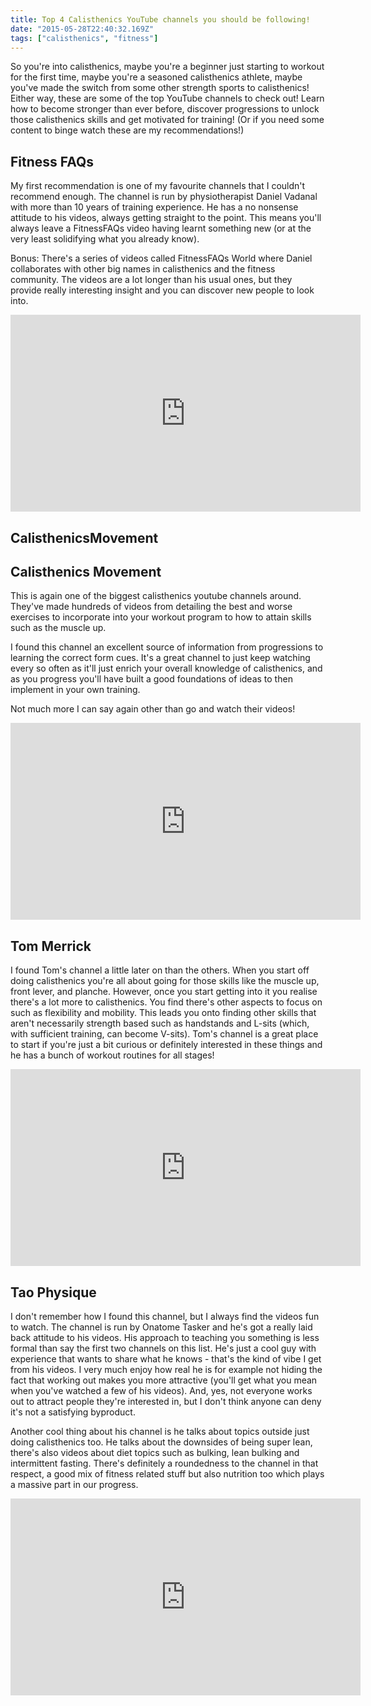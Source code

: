 ```yaml
---
title: Top 4 Calisthenics YouTube channels you should be following!
date: "2015-05-28T22:40:32.169Z"
tags: ["calisthenics", "fitness"]
---
```


So you're into calisthenics, maybe you're a beginner just starting to workout for the first time, maybe you're a seasoned calisthenics athlete, maybe you've made the switch from some other strength sports to calisthenics! Either way, these are some of the top YouTube channels to check out! Learn how to become stronger than ever before, discover progressions to unlock those calisthenics skills and get motivated for training! (Or if you need some content to binge watch these are my recommendations!)

## Fitness FAQs

My first recommendation is one of my favourite channels that I couldn't recommend enough. The channel is run by physiotherapist Daniel Vadanal with more than 10 years of training experience. He has a no nonsense attitude to his videos, always getting straight to the point. This means you'll always leave a FitnessFAQs video having learnt something new (or at the very least solidifying what you already know).

Bonus: There's a series of videos called FitnessFAQs World where Daniel collaborates with other big names in calisthenics and the fitness community. The videos are a lot longer than his usual ones, but they provide really interesting insight and you can discover new people to look into.

<iframe
  width="560"
  height="315"
  src="https://www.youtube.com/embed/mTJHClMQPM8"
  title="YouTube video player"
  frameborder="0"
  allow="accelerometer; autoplay; clipboard-write; encrypted-media; gyroscope; picture-in-picture"
  allowfullscreen
></iframe>
<h2 id="calisthenicsmovement">CalisthenicsMovement</h2>

## Calisthenics Movement

This is again one of the biggest calisthenics youtube channels around. They've made hundreds of videos from detailing the best and worse exercises to incorporate into your workout program to how to attain skills such as the muscle up.

I found this channel an excellent source of information from progressions to learning the correct form cues. It's a great channel to just keep watching every so often as it'll just enrich your overall knowledge of calisthenics, and as you progress you'll have built a good foundations of ideas to then implement in your own training.

Not much more I can say again other than go and watch their videos!

<iframe
  width="560"
  height="315"
  src="https://www.youtube.com/embed/RRTlzVYAHyg"
  title="YouTube video player"
  frameborder="0"
  allow="accelerometer; autoplay; clipboard-write; encrypted-media; gyroscope; picture-in-picture"
  allowfullscreen
></iframe>

## Tom Merrick

I found Tom's channel a little later on than the others. When you start off doing calisthenics you're all about going for those skills like the muscle up, front lever, and planche. However, once you start getting into it you realise there's a lot more to calisthenics. You find there's other aspects to focus on such as flexibility and mobility. This leads you onto finding other skills that aren't necessarily strength based such as handstands and L-sits (which, with sufficient training, can become V-sits). Tom's channel is a great place to start if you're just a bit curious or definitely interested in these things and he has a bunch of workout routines for all stages!

<iframe
  width="560"
  height="315"
  src="https://www.youtube.com/embed/sDe77axV288"
  title="YouTube video player"
  frameborder="0"
  allow="accelerometer; autoplay; clipboard-write; encrypted-media; gyroscope; picture-in-picture"
  allowfullscreen
></iframe>

## Tao Physique

I don't remember how I found this channel, but I always find the videos fun to watch. The channel is run by Onatome Tasker and he's got a really laid back attitude to his videos. His approach to teaching you something is less formal than say the first two channels on this list. He's just a cool guy with experience that wants to share what he knows - that's the kind of vibe I get from his videos. I very much enjoy how real he is for example not hiding the fact that working out makes you more attractive (you'll get what you mean when you've watched a few of his videos). And, yes, not everyone works out to attract people they're interested in, but I don't think anyone can deny it's not a satisfying byproduct.

Another cool thing about his channel is he talks about topics outside just doing calisthenics too. He talks about the downsides of being super lean, there's also videos about diet topics such as bulking, lean bulking and intermittent fasting. There's definitely a roundedness to the channel in that respect, a good mix of fitness related stuff but also nutrition too which plays a massive part in our progress.

<iframe
  width="560"
  height="315"
  src="https://www.youtube.com/embed/eQ4GKdK_Xps"
  title="YouTube video player"
  frameborder="0"
  allow="accelerometer; autoplay; clipboard-write; encrypted-media; gyroscope; picture-in-picture"
  allowfullscreen
></iframe>
